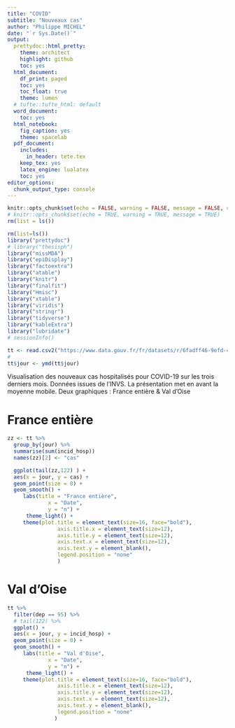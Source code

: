 ```yaml
---
title: "COVID"
subtitle: "Nouveaux cas"
author: "Philippe MICHEL"
date: "`r Sys.Date()`"
output:
  prettydoc::html_pretty:
    theme: architect
    highlight: github
    toc: yes
  html_document:
    df_print: paged
    toc: yes
    toc_float: true
    theme: lumen
  # tufte::tufte_html: default
  word_document:
    toc: yes
  html_notebook:
    fig_caption: yes
    theme: spacelab
  pdf_document:
    includes:
      in_header: tete.tex
    keep_tex: yes
    latex_engine: lualatex
    toc: yes  
editor_options:
  chunk_output_type: console
---
```


```r
knitr::opts_chunk$set(echo = FALSE, warning = FALSE, message = FALSE, cache = FALSE)
# knitr::opts_chunk$set(echo = TRUE, warning = TRUE, message = TRUE)
rm(list = ls())
```


```r
rm(list=ls())
library("prettydoc")
# library("thesisph")
library("missMDA")
library("epiDisplay")
library("factoextra")
library("atable")
library("knitr")
library("finalfit")
library("Hmisc")
library("xtable")
library("viridis")
library("stringr")
library("tidyverse")
library("kableExtra")
library("lubridate")
# sessionInfo()
```


```r
tt <- read.csv2("https://www.data.gouv.fr/fr/datasets/r/6fadff46-9efd-4c53-942a-54aca783c30c")
#
tt$jour <- ymd(tt$jour)
```

Visualisation des nouveaux cas hospitalisés pour COVID-19 sur les trois derniers mois. Données issues de l'INVS. La présentation met en avant la moyenne mobile. Deux graphiques : France entière & Val d'Oise 

# France entière

```r
zz <- tt %>% 
  group_by(jour) %>%
  summarise(sum(incid_hosp))
  names(zz)[2] <- "cas"

  ggplot(tail(zz,122) ) +
  aes(x = jour, y = cas) +
  geom_point(size = 0) +
  geom_smooth() +
     labs(title = "France entière",
             x = "Date",
             y = "n") +
      theme_light() + 
     theme(plot.title = element_text(size=16, face="bold"), 
                axis.title.x = element_text(size=12), 
                axis.title.y = element_text(size=12),
                axis.text.x = element_text(size=12),
                axis.text.y = element_blank(),
                legend.position = "none" 
                )
```

# Val d'Oise

```r
tt %>% 
  filter(dep == 95) %>% 
  # tail(122) %>% 
  ggplot() +
  aes(x = jour, y = incid_hosp) +
  geom_point(size = 0) +
  geom_smooth() +
     labs(title = "Val d'Oise",
             x = "Date",
             y = "n") +
      theme_light() + 
     theme(plot.title = element_text(size=16, face="bold"), 
                axis.title.x = element_text(size=12), 
                axis.title.y = element_text(size=12),
                axis.text.x = element_text(size=12),
                axis.text.y = element_blank(),
                legend.position = "none" 
               ) 
```

